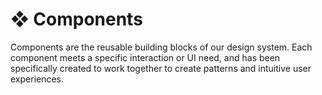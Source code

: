 
# ❖ Components

Components are the reusable building blocks of our design system. Each component meets a specific interaction or UI need, and has been specifically created to work together to create patterns and intuitive user experiences.

<br/>
<Cards>
  <Card  title="❖ Accordion" href="/documentation/components/accordion" />
  <Card  title="❖ Alert" href="/documentation/components/alert" />
  <Card  title="❖ Alert Dialog" href="/documentation/components/alert-dialog" />
  <Card  title="❖ Aspect Ratio" href="/documentation/components/aspect-ratio" />
  <Card  title="❖ Avatar" href="/documentation/components/avatar" />
  <Card  title="❖ Badge" href="/documentation/components/badge" />
  <Card  title="❖ Button" href="/documentation/components/button" />
  <Card  title="❖ Calendar" href="/documentation/components/calendar" />
  <Card  title="❖ Card" href="/documentation/components/card" />
  <Card  title="❖ Checkbox" href="/documentation/components/checkbox" />
  <Card  title="❖ Collapsible" href="/documentation/components/collapsible" />
  <Card  title="❖ Combobox" href="/documentation/components/combobox" />
  <Card  title="❖ Command" href="/documentation/components/command" />
  <Card  title="❖ Context Menu" href="/documentation/components/context-menu" />
  <Card  title="❖ Date Picker" href="/documentation/components/date-picker" />
  <Card  title="❖ Dialog" href="/documentation/components/dialog" />
  <Card  title="❖ Dropdown Menu" href="/documentation/components/dropdown-menu" />
  <Card  title="❖ Form" href="/documentation/components/form" />
  <Card  title="❖ Hover Card" href="/documentation/components/hover-card" />
  <Card  title="❖ Input" href="/documentation/components/input" />
  <Card  title="❖ Label" href="/documentation/components/label" />
  <Card  title="❖ Menubar" href="/documentation/components/menubar" />
  <Card  title="❖ Navigation Menu" href="/documentation/components/navigation-menu" />
  <Card  title="❖ Popover" href="/documentation/components/popover" />
  <Card  title="❖ Progress" href="/documentation/components/progress" />
  <Card  title="❖ Radio Group" href="/documentation/components/radio-group" />
  <Card  title="❖ Scroll Area" href="/documentation/components/scroll-area" />
  <Card  title="❖ Select" href="/documentation/components/select" />
  <Card  title="❖ Separator" href="/documentation/components/separator" />
  <Card  title="❖ Sheet" href="/documentation/components/sheet" />
  <Card  title="❖ Skeleton" href="/documentation/components/skeleton" />
  <Card  title="❖ Slider" href="/documentation/components/slider" />
  <Card  title="❖ Switch" href="/documentation/components/switch" />
  <Card  title="❖ Table" href="/documentation/components/table" />
  <Card  title="❖ Tabs" href="/documentation/components/tabs" />
  <Card  title="❖ Textarea" href="/documentation/components/textarea" />
  <Card  title="❖ Toast" href="/documentation/components/toast" />
  <Card  title="❖ Toggle" href="/documentation/components/toggle" />
  <Card  title="❖ Toggle Group" href="/documentation/components/toggle-group" />
  <Card  title="❖ Tooltip" href="/documentation/components/tooltip" />
</Cards>